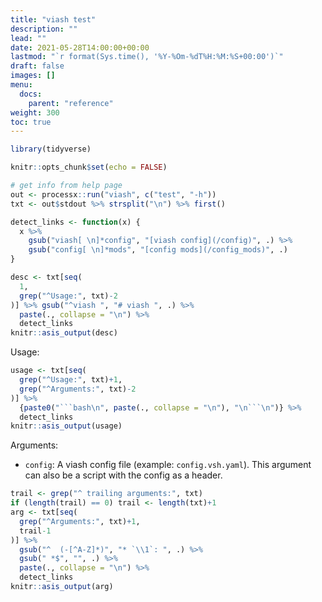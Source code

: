 ```yaml
---
title: "viash test"
description: ""
lead: ""
date: 2021-05-28T14:00:00+00:00
lastmod: "`r format(Sys.time(), '%Y-%Om-%dT%H:%M:%S+00:00')`"
draft: false
images: []
menu:
  docs:
    parent: "reference"
weight: 300
toc: true
---
```



```r
library(tidyverse)

knitr::opts_chunk$set(echo = FALSE)

# get info from help page
out <- processx::run("viash", c("test", "-h"))
txt <- out$stdout %>% strsplit("\n") %>% first()

detect_links <- function(x) {
  x %>% 
    gsub("viash[ \n]*config", "[viash config](/config)", .) %>% 
    gsub("config[ \n]*mods", "[config mods](/config_mods)", .)
}
```

```r
desc <- txt[seq(
  1,
  grep("^Usage:", txt)-2
)] %>% gsub("^viash ", "# viash ", .) %>% 
  paste(., collapse = "\n") %>% 
  detect_links
knitr::asis_output(desc)
```

Usage: 
```r
usage <- txt[seq(
  grep("^Usage:", txt)+1,
  grep("^Arguments:", txt)-2
)] %>% 
  {paste0("```bash\n", paste(., collapse = "\n"), "\n```\n")} %>% 
  detect_links
knitr::asis_output(usage)
```

Arguments:

* `config`: A viash config file (example: `config.vsh.yaml`). This
            argument can also be a script with the config as a
            header.
```r
trail <- grep("^ trailing arguments:", txt)
if (length(trail) == 0) trail <- length(txt)+1
arg <- txt[seq(
  grep("^Arguments:", txt)+1,
  trail-1
)] %>% 
  gsub("^  (-[^A-Z]*)", "* `\\1`: ", .) %>% 
  gsub(" *$", "", .) %>% 
  paste(., collapse = "\n") %>% 
  detect_links
knitr::asis_output(arg)
```
